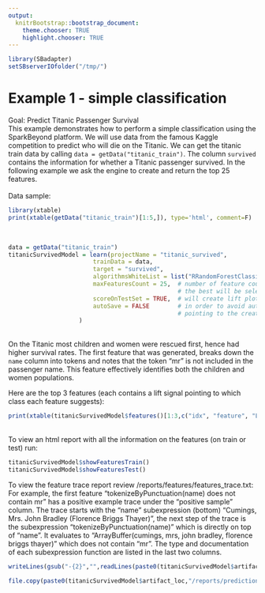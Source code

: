 ```yaml
---
output:
  knitrBootstrap::bootstrap_document:
    theme.chooser: TRUE
    highlight.chooser: TRUE
---
```


<!--
%\VignetteEngine{knitr::rmarkdown}
%\VignetteIndexEntry{Example 1}
%\VignetteDepends{xtable}
-->

```r
library(SBadapter)
setSBserverIOfolder("/tmp/")
```
  
# Example 1 - simple classification#    
Goal: Predict Titanic Passenger Survival
<br>
This example demonstrates how to perform a simple classification using the SparkBeyond platform.
We will use data from the famous Kaggle competition to predict who will die on the Titanic.
We can get the titanic train data by calling `data = getData("titanic_train")`. The column `survived` contains the information for whether a Titanic passenger survived.
In the following example we ask the engine to create and return the top 25 features.  
<br>
Data sample:
```r
library(xtable)
print(xtable(getData("titanic_train")[1:5,]), type='html', comment=F)
```
<br>
```r
data = getData("titanic_train")
titanicSurvivedModel = learn(projectName = "titanic_survived",
                        trainData = data,
                        target = "survived",
                        algorithmsWhiteList = list("RRandomForestClassifier"),  
                        maxFeaturesCount = 25,  # number of feature counts to check (if a list is provided
                                                # the best will be selected using cross validation)
                        scoreOnTestSet = TRUE,  # will create lift plots and prediction table 
                        autoSave = FALSE        # in order to avoid automatically creating a local object 
                                                # pointing to the created model
                    )
```
<br>
On the Titanic most children and women were rescued first, hence had higher survival rates.
The first feature that was generated, breaks down the `name` column into tokens and notes that the token "mr" is not included in the passenger name. This feature effectively identifies both the children and women populations.

Here are the top 3 features (each contains a lift signal pointing to which class each feature suggests):
```r
print(xtable(titanicSurvivedModel$features()[1:3,c("idx", "feature", "Lift.0", "Lift.1")]), type='html', comment=F)
```
<br>
To view an html report with all the information on the features (on train or test) run:
```r
titanicSurvivedModel$showFeaturesTrain()
titanicSurvivedModel$showFeaturesTest()
```
  
To view the feature trace report review /reports/features/features_trace.txt:<br>
For example, the first feature "tokenizeByPunctuation(name) does not contain mr" has a positive example trace under the "positive sample" column. The trace starts with the "name" subexpression (bottom) "Cumings, Mrs. John Bradley (Florence Briggs Thayer)", the next step of the trace is the subexpression "tokenizeByPunctuation(name)" which is directly on top of "name". It evaluates to "ArrayBuffer(cumings, mrs, john bradley, florence briggs thayer)" which does not contain "mr". The type and documentation of each subexpression function are listed in the last two columns.
```r
writeLines(gsub("-{2}","",readLines(paste0(titanicSurvivedModel$artifact_loc,"/reports/features/features_trace.txt"),n=9)))
```

```r
file.copy(paste0(titanicSurvivedModel$artifact_loc,"/reports/predictions/test/Lift_plot_survived_1.html"), getwd()) 
```
<!-- 
need to find a way to link it to "/Library/Frameworks/R.framework/Versions/3.1/Resources/library/SBadapter/extdata/" or externally (amazon?) or generate equivalent figure
<iframe width="400" height="400" src="./Lift_plot_survived_1.html" frameborder="0" seamless></iframe>
-->
